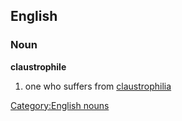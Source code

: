 == English ==
=== Noun ===
[[Category:English nouns]]
'''claustrophile'''
# one who suffers from [[claustrophilia]]